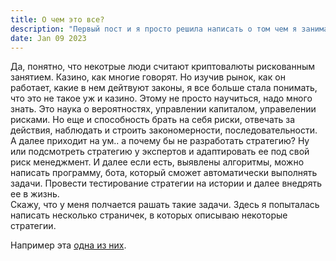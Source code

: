 ```yaml
---
title: О чем это все? 
description: "Первый пост и я просто решила написать о том чем я занимаюсь в свободное время и это не про то как не упустить возможности и заработать много денег, это про технологии, различные проекты, программирование, боты и пр. "
date: Jan 09 2023
---
```


Да, понятно, что некотрые люди считают криптовалюты рискованным занятием. Казино, как многие говорят. Но изучив рынок, как он работает, какие в нем дейтвуют законы, 
я все больше стала понимать, что это не такое уж и казино. Этому не просто научиться, надо много знать. Это наука о вероятностях, управлении капиталом, 
управелении рисками. Но еще и способность брать на себя риски, отвечать за действия, наблюдать и строить закономерности, последовательности. А далее приходит 
на ум.. а почему бы не разработать стратегию? Ну или подсмотреть стратегию у экспертов и адаптировать ее под свой риск менеджмент. И далее если есть, 
выявлены алгоритмы, можно написать программу, бота, который сможет автоматически выполнять задачи. Провести тестирование стратегии на истории и далее внедрять ее в жизнь.  
Скажу, что у меня полчается рашать такие задачи. Здесь я попыталась написать несколько страничек, в которых описываю некоторые стратегии. 

Например эта [одна из них](/posts/NewPost_Strategy1).

